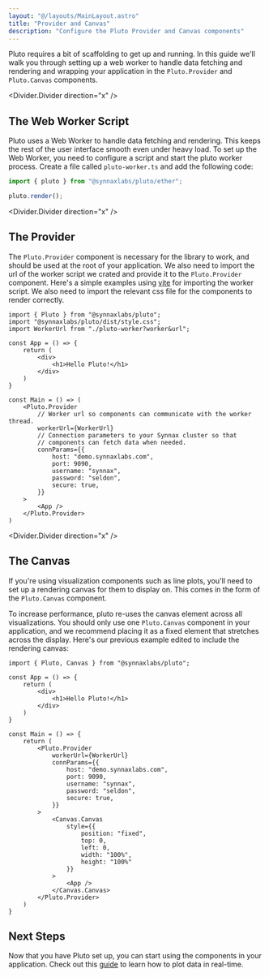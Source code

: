 ```yaml
---
layout: "@/layouts/MainLayout.astro"
title: "Provider and Canvas"
description: "Configure the Pluto Provider and Canvas components"
---
```


Pluto requires a bit of scaffolding to get up and running. In this guide we'll walk
you through setting up a web worker to handle data fetching and rendering and wrapping
your application in the `Pluto.Provider` and `Pluto.Canvas` components.

<Divider.Divider direction="x" />

## The Web Worker Script

Pluto uses a Web Worker to handle data fetching and rendering. This keeps the rest of the
user interface smooth even under heavy load. To set up the Web Worker, you need to 
configure a script and start the pluto worker process. Create a file called 
`pluto-worker.ts` and add the following code:

```typescript
import { pluto } from "@synnaxlabs/pluto/ether";

pluto.render();
```

<Divider.Divider direction="x" />

## The Provider 

The `Pluto.Provider` component is necessary for the library to work, and should be used
at the root of your application. We also need to import the url of the worker script we
crated and provide it to the `Pluto.Provider` component. Here's a simple examples using
[vite](https://vitejs.dev/) for importing the worker script. We also need to import the
relevant css file for the components to render correctly.


```tsx
import { Pluto } from "@synnaxlabs/pluto";
import "@synnaxlabs/pluto/dist/style.css";
import WorkerUrl from "./pluto-worker?worker&url";

const App = () => {
    return (
        <div>
            <h1>Hello Pluto!</h1>
        </div>
    )
}

const Main = () => (
    <Pluto.Provider
        // Worker url so components can communicate with the worker thread.
        workerUrl={WorkerUrl}
        // Connection parameters to your Synnax cluster so that 
        // components can fetch data when needed.
        connParams={{
            host: "demo.synnaxlabs.com",
            port: 9090,
            username: "synnax",
            password: "seldon",
            secure: true,
        }}
    >
        <App />
    </Pluto.Provider>
)
```

<Divider.Divider direction="x" />

## The Canvas

If you're using visualization components such as line plots, you'll need to set up a 
rendering canvas for them to display on. This comes in the form of the `Pluto.Canvas`
component.

To increase performance, pluto re-uses the canvas element across all visualizations. You
should only use one `Pluto.Canvas` component in your application, and we recommend placing
it as a fixed element that stretches across the display. Here's our previous example 
edited to include the rendering canvas:

```tsx
import { Pluto, Canvas } from "@synnaxlabs/pluto";

const App = () => {
    return (
        <div>
            <h1>Hello Pluto!</h1>
        </div>
    )
}

const Main = () => {
    return (
        <Pluto.Provider
            workerUrl={WorkerUrl}
            connParams={{
                host: "demo.synnaxlabs.com",
                port: 9090,
                username: "synnax",
                password: "seldon",
                secure: true,
            }}
        >
            <Canvas.Canvas
                style={{
                    position: "fixed",
                    top: 0,
                    left: 0,
                    width: "100%",
                    height: "100%"
                }}
            >
                <App />
            </Canvas.Canvas>
        </Pluto.Provider>
    )
}
```

## Next Steps

Now that you have Pluto set up, you can start using the components in your application.
Check out this [guide](/reference/pluto/line-plot) to learn how to plot data in real-time.